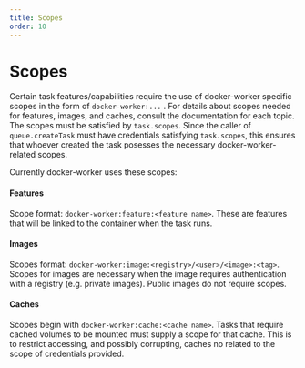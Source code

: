 ```yaml
---
title: Scopes
order: 10
---
```


# Scopes

Certain task features/capabilities require the use of docker-worker specific scopes in the form of `docker-worker:...` . For details about scopes needed for features, images, and caches, consult the documentation for each topic.
The scopes must be satisfied by `task.scopes`.
Since the caller of `queue.createTask` must have credentials satisfying `task.scopes`, this ensures that whoever created the task posesses the necessary docker-worker-related scopes.

Currently docker-worker uses these scopes:

#### Features

Scope format: `docker-worker:feature:<feature name>`. These are features that will be linked to the container when the task runs.

#### Images

Scopes format: `docker-worker:image:<registry>/<user>/<image>:<tag>`. Scopes for images are necessary when the image requires authentication with a registry (e.g. private images). Public images do not require scopes.

#### Caches

Scopes begin with `docker-worker:cache:<cache name>`. Tasks that require cached volumes to be mounted must supply a scope for that cache. This is to restrict accessing, and possibly corrupting, caches no related to the scope of credentials provided.


